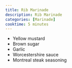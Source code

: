```yaml
---
title: Rib Marinade
description: Rib Marinade
categories: [Marinade]
cooktime: 5 minutes
---
```


- Yellow mustard
- Brown sugar
- Garlic
- Worcestershire sauce
- Montreal steak seasoning
